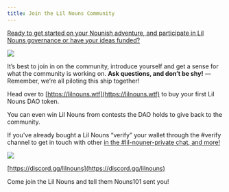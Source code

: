 ```yaml
---
title: Join the Lil Nouns Community
---
```


[Ready to get started on your Nounish adventure, and participate in Lil Nouns governance or have your ideas funded?](https://discord.gg/lilnouns)

![](</assets/Nountessori Classroom.png>)

It’s best to join in on the community, introduce yourself and get a sense for what the community is working on. **Ask questions, and don’t be shy!** — Remember, we’re all piloting this ship together!

Head over to [https://lilnouns.wtf](https://lilnouns.wtf) to buy your first Lil Nouns DAO token.

You can even win Lil Nouns from contests the DAO holds to give back to the community.

If you've already bought a Lil Nouns “verify” your wallet through the #verify channel to get in touch with other <Nutshell children="holders" glossaryEntry="content/glossary/holder.mdx" />[ in the #lil-nouner-private chat, and more!](https://discord.gg/lilnouns)

![](/assets/join-lil-nouns-discord.png)

[https://discord.gg/lilnouns](https://discord.gg/lilnouns)

Come join the Lil Nouns <Nutshell children="Discord" glossaryEntry="content/glossary/discord.mdx" /> and tell them Nouns101 sent you! &#x20;
